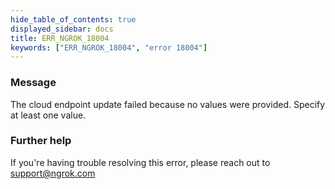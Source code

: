 ```yaml
---
hide_table_of_contents: true
displayed_sidebar: docs
title: ERR_NGROK_18004
keywords: ["ERR_NGROK_18004", "error 18004"]
---
```


### Message

The cloud endpoint update failed because no values were provided. Specify at least one value.

### Further help

If you're having trouble resolving this error, please reach out to [support@ngrok.com](mailto:support@ngrok.com?subject=Help%20with%20ERR_NGROK_18004)
